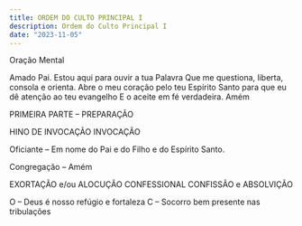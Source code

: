 ```yaml
---
title: ORDEM DO CULTO PRINCIPAL I
description: Ordem do Culto Principal I
date: "2023-11-05"
---
```


Oração Mental

Amado Pai.
Estou aqui para ouvir a tua Palavra
Que me questiona, liberta, consola e orienta.
	Abre o meu coração pelo teu Espírito
Santo para que eu dê atenção ao teu evangelho
E o aceite em fé verdadeira. Amém

PRIMEIRA PARTE – PREPARAÇÃO

HINO DE INVOCAÇÃO
INVOCAÇÃO

Oficiante – Em nome do Pai e do Filho e do
Espírito Santo.

Congregação – Amém


EXORTAÇÃO e/ou ALOCUÇÃO CONFESSIONAL
CONFISSÃO e ABSOLVIÇÃO

O – Deus é nosso refúgio e fortaleza
C – Socorro bem presente nas tribulações
